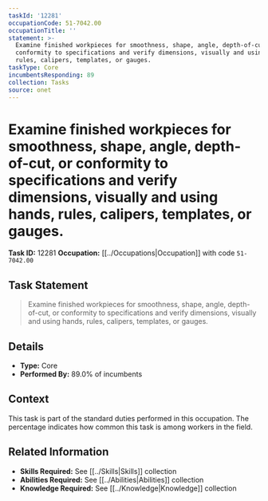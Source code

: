 ```yaml
---
taskId: '12281'
occupationCode: 51-7042.00
occupationTitle: ''
statement: >-
  Examine finished workpieces for smoothness, shape, angle, depth-of-cut, or
  conformity to specifications and verify dimensions, visually and using hands,
  rules, calipers, templates, or gauges.
taskType: Core
incumbentsResponding: 89
collection: Tasks
source: onet
---
```

# Examine finished workpieces for smoothness, shape, angle, depth-of-cut, or conformity to specifications and verify dimensions, visually and using hands, rules, calipers, templates, or gauges.

**Task ID:** 12281
**Occupation:** [[../Occupations|Occupation]] with code `51-7042.00`

## Task Statement

> Examine finished workpieces for smoothness, shape, angle, depth-of-cut, or conformity to specifications and verify dimensions, visually and using hands, rules, calipers, templates, or gauges.

## Details

- **Type:** Core
- **Performed By:** 89.0% of incumbents

## Context

This task is part of the standard duties performed in this occupation. The percentage indicates how common this task is among workers in the field.

## Related Information

- **Skills Required:** See [[../Skills|Skills]] collection
- **Abilities Required:** See [[../Abilities|Abilities]] collection
- **Knowledge Required:** See [[../Knowledge|Knowledge]] collection
